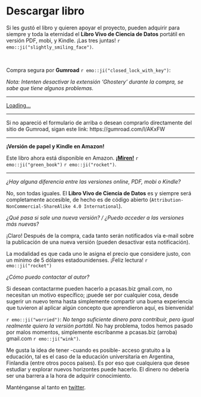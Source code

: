 # Descargar libro {#descargar-libro}

Si les gustó el libro y quieren apoyar el proyecto, pueden adquirir para siempre y toda la eternidad el **Libro Vivo de Ciencia de Datos** portátil en versión PDF, mobi, y Kindle. ¡Las tres juntas! `r emo::ji("slightly_smiling_face")`. 

<br> 

Compra segura por **Gumroad** `r emo::ji("closed_lock_with_key")`: 

_Nota: Intenten desactivar la extensión 'Ghostery' durante la compra, se sabe que tiene algunos problemas._ 


---

<script src="https://gumroad.com/js/gumroad-embed.js"></script>
<div class="gumroad-product-embed" data-gumroad-product-id="AKxFW"><a href="https://gumroad.com/l/AKxFW">Loading...</a></div>

---

Si no apareció el formulario de arriba o desean comprarlo directamente del sitio de Gumroad, sigan este link: https://gumroad.com/l/AKxFW

---

**¡Versión de papel y Kindle en Amazon!**

Este libro ahora está disponible en Amazon. **[¡Miren!](https://www.amazon.com/dp/9874269049)** `r emo::ji("green_book")` `r emo::ji("rocket")`.


---

_¿Hay alguna diferencia entre las versiones online, PDF, mobi o Kindle?_

No, son todas iguales. El **Libro Vivo de Ciencia de Datos** es y siempre será completamente accesible, de hecho es de código abierto  (`Attribution-NonCommercial-ShareAlike 4.0 International`).

_¿Qué pasa si sale una nueva versión? / ¿Puedo acceder a las versiones más nuevas?_

¡Claro! Después de la compra, cada tanto serán notificados vía e-mail sobre la publicación de una nueva versión (pueden desactivar esta notificación).

La modalidad es que cada uno le asigna el precio que considere justo, con un mínimo de 5 dólares estadounidenses. ¡Feliz lectura! `r emo::ji("rocket")`

_¿Cómo puedo contactar al autor?_

Si desean contactarme pueden hacerlo a pcasas.biz <arroba> gmail.com, no necesitan un motivo específico; ¡puede ser por cualquier cosa, desde sugerir un nuevo tema hasta simplemente compartir una buena experiencia que tuvieron al aplicar algún concepto que aprendieron aquí, es bienvenida!


`r emo::ji("worried")`: _No tengo suficiente dinero para contribuir, pero igual *realmente* quiero la versión portátil._
No hay problema, todos hemos pasado por malos momentos, simplemente escríbanme a pcasas.biz (arroba) gmail.com `r emo::ji("wink")`.

Me gusta la idea de tener -cuando es posible- acceso gratuito a la educación, tal es el caso de la educación universitaria en Argentina, Finlandia (entre otros pocos países). Es por eso que cualquiera que desee estudiar y explorar nuevos horizontes puede hacerlo. El dinero no debería ser una barrera a la hora de adquirir conocimiento.


Manténganse al tanto en [twitter](https://twitter.com/pabloc_ds).



